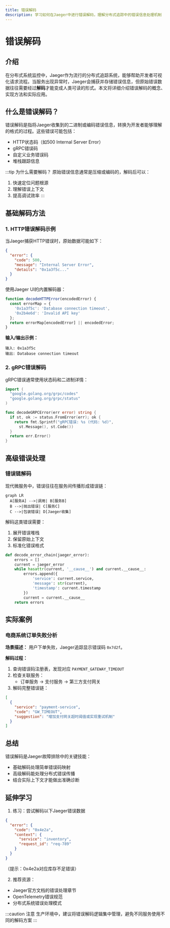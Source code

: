 ```yaml
---
title: 错误解码
description: 学习如何在Jaeger中进行错误解码，理解分布式追踪中的错误信息处理机制
---
```


# 错误解码

## 介绍

在分布式系统监控中，Jaeger作为流行的分布式追踪系统，能够帮助开发者可视化请求流程。当服务出现异常时，Jaeger会捕获并存储错误信息，但原始错误数据往往需要经过**解码**才能变成人类可读的形式。本文将详细介绍错误解码的概念、实现方法和实际应用。

## 什么是错误解码？

错误解码是指将Jaeger收集到的二进制或编码错误信息，转换为开发者能够理解的格式的过程。这些错误可能包括：
- HTTP状态码（如500 Internal Server Error）
- gRPC错误码
- 自定义业务错误码
- 堆栈跟踪信息

:::tip 为什么需要解码？
原始错误信息通常是压缩或编码的，解码后可以：
1. 快速定位问题根源
2. 理解错误上下文
3. 提高调试效率
:::

## 基础解码方法

### 1. HTTP错误解码示例

当Jaeger捕获HTTP错误时，原始数据可能如下：

```json
{
  "error": {
    "code": 500,
    "message": "Internal Server Error",
    "details": "0x1a3f5c..."
  }
}
```

使用Jaeger UI的内置解码器：

```javascript
function decodeHTTPError(encodedError) {
  const errorMap = {
    '0x1a3f5c': 'Database connection timeout',
    '0x2b4e6d': 'Invalid API key'
  };
  return errorMap[encodedError] || encodedError;
}
```

**输入/输出示例：**
```
输入: 0x1a3f5c
输出: Database connection timeout
```

### 2. gRPC错误解码

gRPC错误通常使用状态码和二进制详情：

```go
import (
  "google.golang.org/grpc/codes"
  "google.golang.org/grpc/status"
)

func decodeGRPCError(err error) string {
  if st, ok := status.FromError(err); ok {
    return fmt.Sprintf("gRPC错误: %s (代码: %d)", 
      st.Message(), st.Code())
  }
  return err.Error()
}
```

## 高级错误处理

### 错误链解码

现代微服务中，错误往往在服务间传播形成错误链：

```mermaid
graph LR
  A[服务A] -->|调用| B[服务B]
  B -->|抛出错误| C[服务C]
  C -->|包装错误| D[Jaeger收集]
```

解码这类错误需要：

1. 展开错误堆栈
2. 保留原始上下文
3. 标准化错误格式

```python
def decode_error_chain(jaeger_error):
    errors = []
    current = jaeger_error
    while hasattr(current, '__cause__') and current.__cause__:
        errors.append({
            'service': current.service,
            'message': str(current),
            'timestamp': current.timestamp
        })
        current = current.__cause__
    return errors
```

## 实际案例

### 电商系统订单失败分析

**场景描述：**
用户下单失败，Jaeger追踪显示错误码 `0x7d2f`。

**解码过程：**
1. 查询错误码注册表，发现对应 `PAYMENT_GATEWAY_TIMEOUT`
2. 检查关联服务：
   - 订单服务 → 支付服务 → 第三方支付网关
3. 解码完整错误链：

```json
[
  {
    "service": "payment-service",
    "code": "GW_TIMEOUT",
    "suggestion": "增加支付网关超时阈值或实现重试机制"
  }
]
```

## 总结

错误解码是Jaeger故障排除中的关键技能：
- 基础解码处理简单错误码映射
- 高级解码能处理分布式错误传播
- 结合实际上下文才能做出准确诊断

## 延伸学习

1. 练习：尝试解码以下Jaeger错误数据
```json
{
  "error": {
    "code": "0x4e2a",
    "context": {
      "service": "inventory",
      "request_id": "req-789"
    }
  }
}
```
（提示：0x4e2a对应库存不足错误）

2. 推荐资源：
- Jaeger官方文档的错误处理章节
- OpenTelemetry错误规范
- 分布式系统错误处理模式

:::caution 注意
生产环境中，建议将错误解码逻辑集中管理，避免不同服务使用不同的解码方案
:::